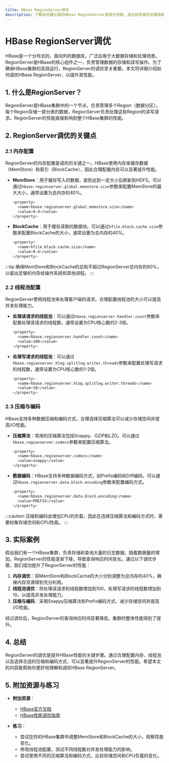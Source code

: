 ```yaml
---
title: HBase RegionServer调优
description: 了解如何通过调优HBase RegionServer来提升性能，适合初学者的全面指南。
---
```


# HBase RegionServer调优

HBase是一个分布式的、面向列的数据库，广泛应用于大数据存储和处理场景。RegionServer是HBase的核心组件之一，负责管理数据的存储和读写操作。为了确保HBase集群的高效运行，RegionServer的调优至关重要。本文将详细介绍如何调优HBase RegionServer，以提升其性能。

## 1. 什么是RegionServer？

RegionServer是HBase集群中的一个节点，负责管理多个Region（数据分区）。每个Region存储一部分表的数据，RegionServer负责处理这些Region的读写请求。RegionServer的性能直接影响到整个HBase集群的性能。

## 2. RegionServer调优的关键点

### 2.1 内存配置

RegionServer的内存配置是调优的关键之一。HBase使用内存来缓存数据（MemStore）和索引（BlockCache），因此合理配置内存可以显著提升性能。

- **MemStore**：用于缓存写入的数据，直到达到一定大小后刷新到HDFS。可以通过`hbase.regionserver.global.memstore.size`参数来配置MemStore的最大大小，通常设置为总内存的40%。
  
  ```bash
  <property>
    <name>hbase.regionserver.global.memstore.size</name>
    <value>0.4</value>
  </property>
  ```

- **BlockCache**：用于缓存读取的数据块。可以通过`hfile.block.cache.size`参数来配置BlockCache的大小，通常设置为总内存的40%。

  ```bash
  <property>
    <name>hfile.block.cache.size</name>
    <value>0.4</value>
  </property>
  ```

:::tip
确保MemStore和BlockCache的总和不超过RegionServer总内存的80%，以留出足够的内存给操作系统和其他进程。
:::

### 2.2 线程池配置

RegionServer使用线程池来处理客户端的请求。合理配置线程池的大小可以提高并发处理能力。

- **处理读请求的线程池**：可以通过`hbase.regionserver.handler.count`参数来配置处理读请求的线程数，通常设置为CPU核心数的2-3倍。

  ```bash
  <property>
    <name>hbase.regionserver.handler.count</name>
    <value>100</value>
  </property>
  ```

- **处理写请求的线程池**：可以通过`hbase.regionserver.hlog.splitlog.writer.threads`参数来配置处理写请求的线程数，通常设置为CPU核心数的1-2倍。

  ```bash
  <property>
    <name>hbase.regionserver.hlog.splitlog.writer.threads</name>
    <value>10</value>
  </property>
  ```

### 2.3 压缩与编码

HBase支持多种数据压缩和编码方式，合理选择压缩算法可以减少存储空间并提高I/O性能。

- **压缩算法**：常用的压缩算法包括Snappy、GZIP和LZO。可以通过`hbase.regionserver.codecs`参数来配置压缩算法。

  ```bash
  <property>
    <name>hbase.regionserver.codecs</name>
    <value>snappy</value>
  </property>
  ```

- **数据编码**：HBase支持多种数据编码方式，如Prefix编码和Diff编码。可以通过`hbase.regionserver.data.block.encoding`参数来配置编码方式。

  ```bash
  <property>
    <name>hbase.regionserver.data.block.encoding</name>
    <value>PREFIX</value>
  </property>
  ```

:::caution
压缩和编码会增加CPU的负载，因此在选择压缩算法和编码方式时，需要权衡存储空间和CPU性能。
:::

## 3. 实际案例

假设我们有一个HBase集群，负责存储和查询大量的日志数据。随着数据量的增加，RegionServer的性能逐渐下降，导致查询响应时间变长。通过以下调优步骤，我们成功提升了RegionServer的性能：

1. **内存调优**：将MemStore和BlockCache的大小分别调整为总内存的40%，确保内存资源得到充分利用。
2. **线程池调优**：将处理读请求的线程数增加到100，处理写请求的线程数增加到10，以提高并发处理能力。
3. **压缩与编码**：采用Snappy压缩算法和Prefix编码方式，减少存储空间并提高I/O性能。

经过调优后，RegionServer的查询响应时间显著降低，集群的整体性能得到了提升。

## 4. 总结

RegionServer的调优是提升HBase性能的关键步骤。通过合理配置内存、线程池以及选择合适的压缩和编码方式，可以显著提升RegionServer的性能。希望本文的内容能帮助你更好地理解和调优HBase RegionServer。

## 5. 附加资源与练习

- **附加资源**：
  - [HBase官方文档](https://hbase.apache.org/book.html)
  - [HBase性能调优指南](https://hbase.apache.org/book.html#performance)

- **练习**：
  - 尝试在你的HBase集群中调整MemStore和BlockCache的大小，观察性能变化。
  - 修改线程池配置，测试不同线程数对并发处理能力的影响。
  - 尝试使用不同的压缩算法和编码方式，比较存储空间和CPU负载的变化。